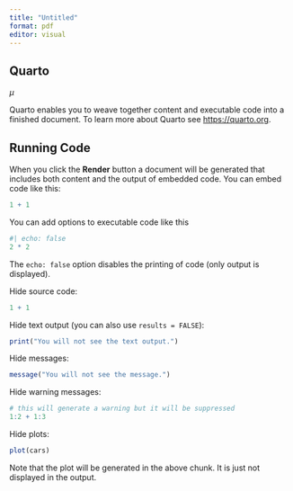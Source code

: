 ```yaml
---
title: "Untitled"
format: pdf
editor: visual
---
```


## Quarto

$\mu$

Quarto enables you to weave together content and executable code into a finished document. To learn more about Quarto see <https://quarto.org>.

## Running Code

When you click the **Render** button a document will be generated that includes both content and the output of embedded code. You can embed code like this:

```r
1 + 1
```

You can add options to executable code like this

```r
#| echo: false
2 * 2
```

The `echo: false` option disables the printing of code (only output is displayed).



Hide source code:

```r
1 + 1
```

Hide text output (you can also use `results = FALSE`):

```r
print("You will not see the text output.")
```

Hide messages:

```r
message("You will not see the message.")
```

Hide warning messages:

```r
# this will generate a warning but it will be suppressed
1:2 + 1:3
```

Hide plots:

```r
plot(cars)
```

Note that the plot will be generated in the above chunk. It is
just not displayed in the output.